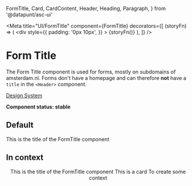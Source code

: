   FormTitle,
  Card,
  CardContent,
  Header,
  Heading,
  Paragraph,
} from '@datapunt/asc-ui'

<Meta
  title="UI/FormTitle"
  component={FormTitle}
  decorators={[
    (storyFn) => (
      <div
        style={{
          padding: '0px 10px',
        }}
      >
        {storyFn()}
      </div>
    ),
  ]}
/>

# Form Title

The Form Title component is used for forms, mostly on subdomains of amsterdam.nl. Forms don't have a homepage and can therefore **not** have a `title` in the `<Header>` component.

[Design System](https://designsystem.amsterdam.nl/7awj1hc9f/p/537bb7-title-component)

**Component status: stable**

## Default

<Preview>
  <Story name="Default">
    <FormTitle>This is the title of the FormTitle component</FormTitle>
  </Story>
</Preview>

## In context

<Preview>
  <Story name="In context">
    <React.Fragment>
      <Header homeLink="" tall />
      <FormTitle>This is the title of the FormTitle component</FormTitle>
      <Card maxWidth={500} backgroundColor="level2" shadow>
        <CardContent>
          <Heading as="h6">This is a card</Heading>
          <Paragraph>To create some context</Paragraph>
        </CardContent>
      </Card>
    </React.Fragment>
  </Story>
</Preview>
